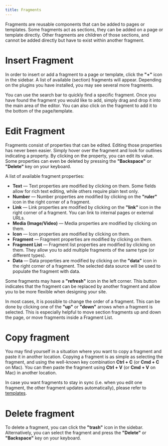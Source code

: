 ```yaml
---
title: Fragments
---
```


Fragments are reusable components that can be added to pages or templates. Some fragments act as sections, they can be added on a page or template directly. Other fragments are children of those sections, and cannot be added directly but have to exist within another fragment. 

# Insert Fragment
In order to insert or add a fragment to a page or template, click the **"+"** icon in the sidebar. A list of available (section) fragments will appear. Depending on the plugins you have installed, you may see several more fragments. 

You can use the search bar to quickly find a specific fragment. Once you have found the fragment you would like to add, simply drag and drop it into the main area of the editor. You can also click on the fragment to add it to the bottom of the page/template.

# Edit Fragment
Fragments consist of properties that can be edited. Editing those properties has never been easier. Simply hover over the fragment and look for outlines indicating a property. By clicking on the property, you can edit its value. Some properties can even be deleted by pressing the **"Backspace"** or **"Delete"** key on your keyboard.

A list of available fragment properties:
- **Text** — Text properties are modified by clicking on them. Some fields allow for rich text editing, while others require plain text only.
- **Number** — Number properties are modified by clicking on the **"ruler"** icon in the right corner of a fragment.
- **Link** — Link properties are modified by clicking on the **"link"** icon in the right corner of a fragment. You can link to internal pages or external URLs.
- **Media (Image/Video)** — Media properties are modified by clicking on them.
- **Icon** — Icon properties are modified by clicking on them.
- **Fragment** — Fragment properties are modified by clicking on them.
- **Fragment List** — Fragment list properties are modified by clicking on them. They allow you to add multiple fragments of the same type (or different types).
- **Data** — Data properties are modified by clicking on the **"data"** icon in the right corner of a fragment. The selected data source will be used to populate the fragment with data.

Some fragments may have a **"refresh"** icon in the left corner. This button indicates that the fragment can be replaced by another fragment and allow you to be more flexible when designing your site.

In most cases, it is possible to change the order of a fragment. This can be done by clicking one of the **"up"** or **"down"** arrows when a fragment is selected. This is especially helpful to move section fragments up and down the page, or move fragments inside a Fragment List.

# Copy fragment
You may find yourself in a situation where you want to copy a fragment and paste it in another location. Copying a fragment is as simple as selecting the fragment, and using the well-known key combination **Ctrl + C** (or **Cmd + C** on Mac). You can then paste the fragment using **Ctrl + V** (or **Cmd + V** on Mac) in another location.

In case you want fragments to stay in sync (i.e. when you edit one fragment, the other fragment updates automatically), please refer to [templates](/editor/templates).

# Delete fragment
To delete a fragment, you can click the **"trash"** icon in the sidebar. Alternatively, you can select the fragment and press the **"Delete"** or **"Backspace"** key on your keyboard.